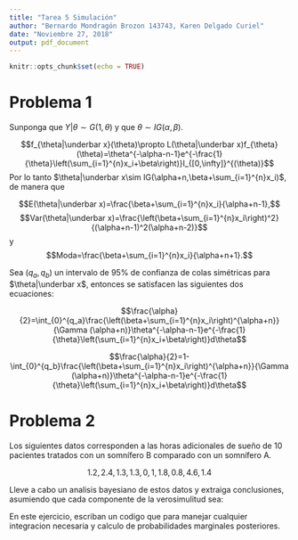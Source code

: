 ```yaml
---
title: "Tarea 5 Simulación"
author: "Bernardo Mondragón Brozon 143743, Karen Delgado Curiel"
date: "Noviembre 27, 2018"
output: pdf_document
---
```


```r
knitr::opts_chunk$set(echo = TRUE)
```

# Problema 1

Sunponga que $Y|\theta\sim G(1,\theta)$ y que $\theta\sim IG(\alpha,\beta)$.
\begin{itemize}
\item Encuentre la distribución posterior de $\theta$.
\item Encuentre la media y la varianza posterior de $\theta$.
\item Encuentre la moda posterior de $\theta$.
\item Escriba dos ecuaciones integrales que se pueden resolver para encuentrar el intervalo de $95\%$ de colas sim'etricas para $\theta$.
\end{itemize}

\textbf{Solución:}

$$f_{\theta|\underbar x}(\theta)\propto L(\theta|\underbar x)f_{\theta}(\theta)=\theta^{-\alpha-n-1}e^{-\frac{1}{\theta}\left(\sum_{i=1}^{n}x_i+\beta\right)}I_{[0,\infty]}^{(\theta)}$$
Por lo tanto $\theta|\underbar x\sim IG(\alpha+n,\beta+\sum_{i=1}^{n}x_i)$, de manera que 

$$E(\theta|\underbar x)=\frac{\beta+\sum_{i=1}^{n}x_i}{\alpha+n-1},$$
$$Var(\theta|\underbar x)=\frac{\left(\beta+\sum_{i=1}^{n}x_i\right)^2}{(\alpha+n-1)^2(\alpha+n-2)}$$
y
$$Moda=\frac{\beta+\sum_{i=1}^{n}x_i}{\alpha+n+1}.$$

Sea $(q_a,q_b)$ un intervalo de $95\%$ de confianza de colas simétricas para $\theta|\underbar x$, entonces se satisfacen las siguientes dos ecuaciones:

$$\frac{\alpha}{2}=\int_{0}^{q_a}\frac{\left(\beta+\sum_{i=1}^{n}x_i\right)^{\alpha+n}}{\Gamma (\alpha+n)}\theta^{-\alpha-n-1}e^{-\frac{1}{\theta}\left(\sum_{i=1}^{n}x_i+\beta\right)}d\theta$$

$$\frac{\alpha}{2}=1-\int_{0}^{q_b}\frac{\left(\beta+\sum_{i=1}^{n}x_i\right)^{\alpha+n}}{\Gamma (\alpha+n)}\theta^{-\alpha-n-1}e^{-\frac{1}{\theta}\left(\sum_{i=1}^{n}x_i+\beta\right)}d\theta$$

\begin{flushright}
$\blacksquare$
\end{flushright}

# Problema 2

Los siguientes datos corresponden a las horas adicionales de sueño de $10$ pacientes tratados con un somnífero B comparado con un somnífero A.

$$1.2, 2.4,1.3,1.3,0,1,1.8,0.8,4.6,1.4$$

Lleve a cabo un analisis bayesiano de estos datos y extraiga conclusiones, asumiendo que cada componente de la verosimulitud sea:
\begin{itemize}
\item Normal
\item $t_{(3)}$
\item $t_{(1)}$
\item Bernoulli (de alguna manera que se les ocurra)
\end{itemize}
En este ejercicio, escriban un codigo que para manejar cualquier integracion necesaria y calculo de probabilidades marginales posteriores.